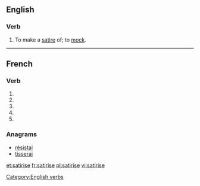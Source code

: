 {{also|satirisé}}
==English==

===Verb===
{{en-verb|satiris|ing}}

# To make a [[satire]] of; to [[mock]].

[[Category:English verbs]]

----

==French==

===Verb===
{{fr-verb-form}}

# {{conjugation of|satiriser||1|s|pres|ind|lang=fr}}
# {{conjugation of|satiriser||3|s|pres|ind|lang=fr}}
# {{conjugation of|satiriser||1|s|pres|sub|lang=fr}}
# {{conjugation of|satiriser||3|s|pres|sub|lang=fr}}
# {{conjugation of|satiriser||2|s|imp|lang=fr}}

===Anagrams===
* [[résistai#French|résistai]]
* [[tisserai#French|tisserai]]

[[et:satirise]]
[[fr:satirise]]
[[pl:satirise]]
[[vi:satirise]]